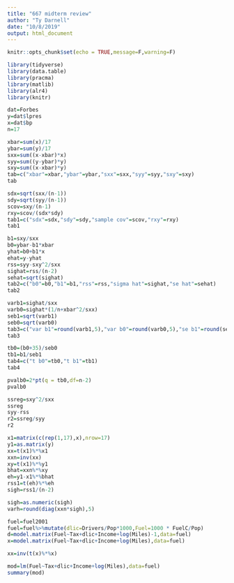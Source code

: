 ```yaml
---
title: "667 midterm review"
author: "Ty Darnell"
date: "10/8/2019"
output: html_document
---
```


```r
knitr::opts_chunk$set(echo = TRUE,message=F,warning=F)
```

```r
library(tidyverse)
library(data.table)
library(pracma)
library(matlib)
library(alr4)
library(knitr)
```

```r
dat=Forbes
y=dat$lpres
x=dat$bp
n=17
```

```r
xbar=sum(x)/17
ybar=sum(y)/17
sxx=sum((x-xbar)*x)
syy=sum((y-ybar)*y)
sxy=sum((x-xbar)*y)
tab=c("xbar"=xbar,"ybar"=ybar,"sxx"=sxx,"syy"=syy,"sxy"=sxy)
tab
```

```r
sdx=sqrt(sxx/(n-1))
sdy=sqrt(syy/(n-1))
scov=sxy/(n-1)
rxy=scov/(sdx*sdy)
tab1=c("sdx"=sdx,"sdy"=sdy,"sample cov"=scov,"rxy"=rxy)
tab1
```

```r
b1=sxy/sxx
b0=ybar-b1*xbar
yhat=b0+b1*x
ehat=y-yhat
rss=syy-sxy^2/sxx
sighat=rss/(n-2)
sehat=sqrt(sighat)
tab2=c("b0"=b0,"b1"=b1,"rss"=rss,"sigma hat"=sighat,"se hat"=sehat)
tab2
```

```r
varb1=sighat/sxx
varb0=sighat*(1/n+xbar^2/sxx)
seb1=sqrt(varb1)
seb0=sqrt(varb0)
tab3=c("var b1"=round(varb1,5),"var b0"=round(varb0,5),"se b1"=round(seb1,5),"se b0"=round(seb0,5))
tab3
```

```r
tb0=(b0+35)/seb0
tb1=b1/seb1
tab4=c("t b0"=tb0,"t b1"=tb1)
tab4
```

```r
pvalb0=2*pt(q = tb0,df=n-2)
pvalb0
```

```r
ssreg=sxy^2/sxx
ssreg
syy-rss
r2=ssreg/syy
r2
```
```r
x1=matrix(c(rep(1,17),x),nrow=17)
y1=as.matrix(y)
xx=t(x1)%*%x1
xxn=inv(xx)
xy=t(x1)%*%y1
bhat=xxn%*%xy
eh=y1-x1%*%bhat
rss1=t(eh)%*%eh
sigh=rss1/(n-2)
```

```r
sigh=as.numeric(sigh)
varh=round(diag(xxn*sigh),5)
```

```r
fuel=fuel2001
fuel=fuel%>%mutate(dlic=Drivers/Pop*1000,Fuel=1000 * FuelC/Pop)
d=model.matrix(Fuel~Tax+dlic+Income+log(Miles)-1,data=fuel)
x=model.matrix(Fuel~Tax+dlic+Income+log(Miles),data=fuel)
```

```r
xx=inv(t(x)%*%x)
```

```r
mod=lm(Fuel~Tax+dlic+Income+log(Miles),data=fuel)
summary(mod)
```

